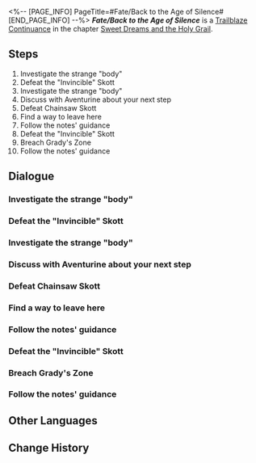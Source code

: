<%-- [PAGE_INFO]
PageTitle=#Fate/Back to the Age of Silence#
[END_PAGE_INFO] --%>
{{Stub|Dialogue.}}
{{Mission Infobox
|id            = 1040552
|title         = 
|image         = <!--Mission Fate/Back to the Age of Silence.png-->
|type          = Trailblaze Continuance
|event_name    = 
|chapter       = Sweet Dreams and the Holy Grail
|requirements  = {{subst:void|<!--Unknown: {"Type":"Manual"}-->}}
|summary       = <!--official mission summary from Fate's Atlas-->
|characters    = Trailblazer
|startLocation = [[<!--starting world-->]] - [[<!--starting area-->]]
|world         = <!--starting world-->
|area          = <!--starting area-->
|prev          = 
|next          = 
|rewards       = Trailblaze EXP*800; Stellar Jade*100; Traveler's Guide*6; Refined Aether*6; Credit*120,000
}}
'''''Fate/Back to the Age of Silence''''' is a [[Trailblaze Continuance]] in the chapter [[Sweet Dreams and the Holy Grail]].

==Steps==
# Investigate the strange "body"
# Defeat the "Invincible" Skott
# Investigate the strange "body"
# Discuss with Aventurine about your next step
# Defeat Chainsaw Skott
# Find a way to leave here
# Follow the notes' guidance
# Defeat the "Invincible" Skott
# Breach Grady's Zone
# Follow the notes' guidance

<!--
==Gameplay Notes==

--><!--
==Trial Character==

-->
==Dialogue==
{{Stub Dialogue}}
===Investigate the strange "body"{{subst:void|<!--104055201-->}}===
{{Mission Description|type=continuance|location=<!--to be added-->|''Midnight Chainsaw Rhapsody''<br />Synopsis: A crew from IPC gets sent to a remote planet for vacation. But the resort land in turns out to be one of the IPC's off-world prisons. Back in the day, countless inmates died here, crushed by cruel guards and brutal labor. Just like this very Penacony.<br />Now, the vengeful ghosts have sealed off the hotel exits, hell-bent on dragging those IPC dogs to the grave!<br />Hah, finally! Someone let this director finish his pitch for once.}}
{{Dialogue Start}}
:{{tx}}
{{Dialogue End}}

===Defeat the "Invincible" Skott{{subst:void|<!--104055221-->}}===
{{Mission Description|type=continuance|location=<!--to be added-->|update|With these abilities, if I had a slightly more decent Master, I'd have already won.}}
{{Dialogue Start}}
:{{tx}}
{{Dialogue End}}

===Investigate the strange "body"{{subst:void|<!--104055202-->}}===
{{Mission Description|type=continuance|location=<!--to be added-->|update|''Midnight Chainsaw Rhapsody''<br />Synopsis: A crew from IPC gets sent to a remote planet for vacation. But the resort land in turns out to be one of the IPC's off-world prisons. Back in the day, countless inmates died here, crushed by cruel guards and brutal labor. Just like this very Penacony.<br />Now, the vengeful ghosts have sealed off the hotel exits, hell-bent on dragging those IPC dogs to the grave!<br />Hah, finally! Someone let this director finish his pitch for once.}}
{{Dialogue Start}}
:{{tx}}
{{Dialogue End}}

===Discuss with Aventurine about your next step{{subst:void|<!--104055204-->}}===
{{Mission Description|type=continuance|location=<!--to be added-->|update|To chop the left leg, or to chop the right &mdash; that is the question.}}
{{Dialogue Start}}
:{{tx}}
{{Dialogue End}}

===Defeat Chainsaw Skott{{subst:void|<!--104055205-->}}===
{{Mission Description|type=continuance|location=<!--to be added-->|update|Originally, I wanted special effects that seemed like they crawled right out of the TV screen, but the filming conditions in the prison didn't quite allow for that. What a shame... Don't worry, I got this in the remake!}}
{{Dialogue Start}}
:{{tx}}
{{Dialogue End}}

===Find a way to leave here{{subst:void|<!--104055207-->}}===
{{Mission Description|type=continuance|location=<!--to be added-->|update|Yes, that's cool, I like actors who actively explore the scene.}}
{{Dialogue Start}}
:{{tx}}
{{Dialogue End}}

===Follow the notes' guidance{{subst:void|<!--104055216-->}}===
{{Mission Description|type=continuance|location=<!--to be added-->|update|*sigh* Shame we had to meet in a place like this. Otherwise, a little music wouldn't hurt.}}
{{Dialogue Start}}
:{{tx}}
{{Dialogue End}}

===Defeat the "Invincible" Skott{{subst:void|<!--104055218-->}}===
{{Mission Description|type=continuance|location=<!--to be added-->|update|With these abilities, if I had a slightly more decent Master, I'd have already won.}}
{{Dialogue Start}}
:{{tx}}
{{Dialogue End}}

===Breach Grady's Zone{{subst:void|<!--104055209-->}}===
{{Mission Description|type=continuance|location=<!--to be added-->|update|A corridor with no exits &mdash; classic design, right?}}
{{Dialogue Start}}
:{{tx}}
{{Dialogue End}}

===Follow the notes' guidance{{subst:void|<!--104055213-->}}===
{{Mission Description|type=continuance|location=<!--to be added-->|update|*sigh* Shame we had to meet in a place like this. Otherwise, a little music wouldn't hurt.}}
{{Dialogue Start}}
:{{tx}}
{{Dialogue End}}

==Other Languages==
{{Other Languages
|en   = Fate/Back to the Age of Silence
|zhs  = 命运/重返静默时代
|zht  = 命運/重返靜默時代
|ja   = Fate&nbsp;/&nbsp;沈黙の時代への回帰
|ko   = Fate/침묵의 시대로의 귀환
|es   = Fate/Retorno a la era del silencio
|fr   = Fate/Retour à l'ère du silence
|ru   = Судьба: Возвращение в эпоху молчания
|th   = Fate/ หวนสู่ยุคแห่งความเงียบงัน
|vi   = Fate/Trở Lại Thời Đại Tĩnh Lặng
|de   = Fate/Zurück zur Ära der Stille
|id   = Fate/Kembali ke Era yang Sunyi
|pt   = Fate/Retorno à Era do Silêncio
}}

==Change History==
{{Change History|3.4}}

